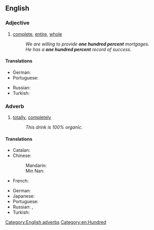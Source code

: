 ==English==

===Adjective===
{{en-adj|head=[[one]] [[hundred]] [[percent]]|-}}

# [[complete]], [[entire]], [[whole]]
#: ''We are willing to provide '''one hundred percent''' mortgages.''
#: ''He has a '''one hundred percent''' record of success.''

====Translations====
{{trans-top|complete, total}}
* German: {{t+|de|hundertprozentig}}
* Portuguese: {{t-|pt|cem por cento}}
{{trans-mid}}
* Russian: {{t+|ru|стопроцентный|tr=stoprocéntnyj|sc=Cyrl}}
* Turkish: {{t+|tr|yüzde yüz}}
{{trans-bottom}}

===Adverb===
{{en-adv|head=[[one]] [[hundred]] [[percent]]|-}}

# [[totally]], [[completely]]
#: ''This drink is 100% organic.''

====Translations====
{{trans-top|completely, totally}}
* Catalan: {{t-|ca|cent per cent}}
* Chinese:
*: Mandarin: {{t|cmn|百分之百|tr=bǎifen zhi bǎi|sc=Hani}}
*: Min Nan: {{t-|nan|百分之百|tr=pah-hun chi pah|sc=Hans}}
* French: {{t-|fr|cent pour cent}}
{{trans-mid}}
* German: {{t-|de|einhundert Prozent}}
* Japanese: {{t-|ja|百パーセント|tr=hyaku pāsento|sc=Jpan}}
* Portuguese: {{t-|pt|cem por cento}}
* Russian: {{t-|ru|на сто процентов|tr=na sto procéntov|sc=Cyrl}}, {{t-|ru|на 100%|sc=Cyrl}}
* Turkish: {{t+|tr|yüzde yüz}}
{{trans-bottom}}

[[Category:English adverbs]]
[[Category:en:Hundred]]